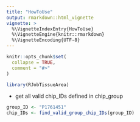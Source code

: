 ```yaml
---
title: "HowToUse"
output: rmarkdown::html_vignette
vignette: >
  %\VignetteIndexEntry{HowToUse}
  %\VignetteEngine{knitr::rmarkdown}
  %\VignetteEncoding{UTF-8}
---
```


```r
knitr::opts_chunk$set(
  collapse = TRUE,
  comment = "#>"
)
```

```r
library(RJobTissueArea)
```

- get all valid chip_IDs defined in chip_group 

```r
group_ID <- "P1761451"
chip_IDs <- find_valid_group_chip_IDs(group_ID)
```

